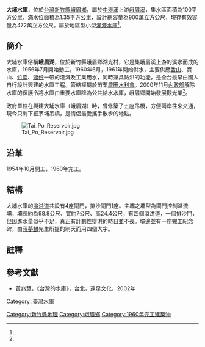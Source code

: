 {{Infobox Dam
| name               = 峨眉湖
| official_name      = 大埔水庫
| image              = 峨眉湖 Emei Lake - panoramio (2).jpg
| image_size         = 250px
| image_caption      = 大埔水庫水體
| image_alt          = 
| location_map       = Taiwan
| location_map_width = 
| location_map_text  = 
| lat_d     = 24
| lat_m     = 40
| lat_s     = 27.9
| lat_NS    = N
| long_d    = 120
| long_m    = 58
| long_s    = 57.99
| long_EW   = E
| coordinates_type   = type:landmark
| coordinates_display= inline,title
| coordinates_ref    = 
| crosses            = [[峨眉溪|峨眉溪]]
| status             = O
| spillways          = 閘門控制溢流式<br/>弧型閘門四座高八點三公尺寬八公尺<ref name="大埔水庫興脩記"/>
| spillway_type      = Gated overflow, service 
| spillway_capacity  = 
|reservoir           = 峨眉湖
|country             = {{ROC-TW}}
|locale              = [[新竹縣|新竹縣]][[峨眉鄉|峨眉鄉]]湖光村
|constructor         = 北區瘋大頭
|owner               = 
|developer           = 
|maint               = 苗栗農田水利會
| type               = [[混凝土|混凝土]][[重力壩|重力壩]]<ref name="大埔水庫興脩記"/>
|length              = 98.8 公尺
|height              = 17 公尺
|crest_width         = 7 公尺
|crest_elevation     = 24.4 公尺
|volume              = 28,000 立方公尺<ref name="大埔水庫興脩記"/>
|began               = 1956年10月<ref name="大埔水庫興脩記"/>
|open                = 1960年6月<ref name="大埔水庫興脩記"/>
|cost                = 新台幣六千零七十四萬元<ref name="大埔水庫興脩記"/>
|reservoir_capacity  = {{convert|9,258,000|m3|cuft|abbr=on}}
|active_capacity     = {{convert|5,133,000|m3|cuft|abbr=on}}<br>（2019年）<ref>{{Cite web |url=https://www-ws.wra.gov.tw/Download.ashx?u=LzAwMS9VcGxvYWQvb2xkRmlsZS9tZWRpYS8yMjk4NTIvc3RhMzY0LnBkZg%3d%3d&n=c3RhMzY0LnBkZi5wZGY%3d&icon=..pdf |title=108年底止40座主要水庫分布概況 |access-date=2021-06-02 |archive-date=2020-08-10 |archive-url=https://web.archive.org/web/20200810073432/https://www-ws.wra.gov.tw/Download.ashx?u=LzAwMS9VcGxvYWQvb2xkRmlsZS9tZWRpYS8yMjk4NTIvc3RhMzY0LnBkZg%3D%3D&n=c3RhMzY0LnBkZi5wZGY%3D&icon=..pdf |dead-url=no }}</ref>
|reservoir_catchment = 100平方公里
|reservoir_surface   = 137公頃
| reservoir_length   = 8公里 <ref name="大埔水庫興脩記"/>
| reservoir_max_width= 600 公尺<ref name="大埔水庫興脩記"/>
|reservoir_elevation = {{convert|69.6|m|ft}}
|bridge_carries      =
|bridge_width        =
|bridge_clearance    =
|bridge_traffic      =
|bridge_toll         = 
|bridge_id           =
|map_cue             =
|map_image_full      =
|map_text            =
|turbines            = 
|hydraulic_head      =
|installed_capacity = 
|max_planned_cap    = 
|capacity_factor    = 
|average_annual_gen = 
|net_generation     = 
|website            = 
|as_of              = 
}}

'''大埔水庫'''，位於[[台灣|台灣]][[新竹縣|新竹縣]][[峨眉鄉|峨眉鄉]]，屬於[[中港溪|中港溪]]上游[[峨眉溪|峨眉溪]]，集水區面積為100平方公里，滿水位面積為1.35平方公里，設計總容量為900萬立方公尺，現存有效容量為472萬立方公尺。屬於地區型小型[[灌溉|灌溉]][[水庫|水庫]]<ref name="大埔水庫興脩記"/>。

== 簡介 ==
大埔水庫俗稱'''峨眉湖'''，位於新竹縣峨眉鄉湖光村，它是集峨眉溪上游的溪水而成的水庫，1956年7月開始動工，1960年6月，1961年開始供水，主要供應[[香山區|香山]]、寶山、[[竹南|竹南]]、[[頭份|頭份]]一帶的灌溉及工業用水，同時兼具防洪的功能，是全台最早由國人自行設計興建的水庫工程。管轄權屬於苗栗[[農田水利會|農田水利會]]。2000年11月[[中華民國內政部|內政部]]解除水庫的保護令將水庫由重要水庫降為公共給水水庫，峨眉鄉開始發展觀光業<ref name="大埔水庫興脩記"/>。

政府單位在興建大埔水庫（峨眉湖）時，曾修築了五座吊橋，方便兩岸往來交通，現今只剩下細茅埔吊橋，是情侶最愛攜手散步的地點。

[[File:Tai_Po_Reservoir.jpg|left]]

==沿革==
1954年10月開工，1960年完工。

==結構==
大埔水庫的[[溢洪道|溢洪道]]共設有4座閘門，排沙閘門1座。主壩之壩型為閘門控制溢流壩，壩長約為98.8公尺、寬約7公尺、高24.4公尺，有四個溢洪道，一個排沙門，但因進水量似乎不足，真正有計劃性排洪的時日並不長。壩邊並有一座完工紀念碑，由[[蔣夢麟|蔣夢麟]]先生所提的制天而用四個大字。

{{wide image|Emei Township Wikivoyage Banner.jpg|1000px|峨眉湖與[[天恩彌勒佛院|天恩彌勒佛院]]}}

== 註釋 ==
{{Reflist| refs=
<ref name="大埔水庫興脩記">{{cite web|language=zh-tw|url=http://doie.coa.gov.tw/story/story-detail.asp?story_id=39|title=大埔水庫興脩記|author=台灣省水利局局長鄧先仁敬撰|publisher=|date=中華民國四十九年五月|accessdate=2015-08-22|archive-date=2019-06-10|archive-url=https://web.archive.org/web/20190610171607/http://doie.coa.gov.tw/story/story-detail.asp?story_id=39|dead-url=no}}</ref>
}}

==參考文獻==
*黃兆慧，《台灣的水庫》，台北，遠足文化，2002年

{{台灣水庫}}
{{中華民國島嶼}}

[[Category_:臺灣水庫|Category :臺灣水庫]]
[[Category:新竹縣地理|Category:新竹縣地理]]
[[Category:峨眉鄉|Category:峨眉鄉]]
[[Category:1960年完工建築物|Category:1960年完工建築物]]